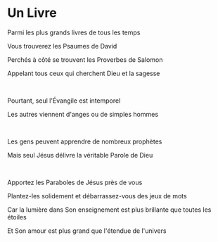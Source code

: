 # Un Livre

Parmi les plus grands livres de tous les temps

Vous trouverez les Psaumes de David

Perchés à côté se trouvent les Proverbes de Salomon

Appelant tous ceux qui cherchent Dieu et la sagesse

<br />

Pourtant, seul l'Évangile est intemporel

Les autres viennent d'anges ou de simples hommes

<br />

Les gens peuvent apprendre de nombreux prophètes

Mais seul Jésus délivre la véritable Parole de Dieu

<br />

Apportez les Paraboles de Jésus près de vous

Plantez-les solidement et débarrassez-vous des jeux de mots

Car la lumière dans Son enseignement est plus brillante que toutes les étoiles

Et Son amour est plus grand que l'étendue de l'univers